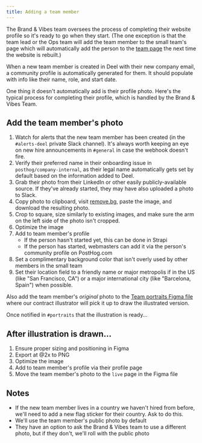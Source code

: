 ```yaml
---
title: Adding a team member
---
```


The Brand & Vibes team oversees the process of completing their website profile so it's ready to go when they start. (The one exception is that the team lead or the Ops team will add the team member to the small team's page which will automatically add the person to the [team page](/team) the next time the website is rebuilt.)

When a new team member is created in Deel with their new company email, a community profile is automatically generated for them. It should populate with info like their name, role, and start date.

One thing it doesn't automatically add is their profile photo. Here's the typical process for completing their profile, which is handled by the Brand & Vibes Team.

## Add the team member's photo

1. Watch for alerts that the new team member has been created (in the `#alerts-deel` private Slack channel). It's always worth keeping an eye on new hire announcements in `#general` in case the webhook doesn't fire.
1. Verify their preferred name in their onboarding issue in `posthog/company-internal`, as their legal name automatically gets set by default based on the information added to Deel.
1. Grab their photo from their LinkedIn or other easily publicly-available source. If they've already started, they may have also uploaded a photo to Slack.
1. Copy photo to clipboard, visit [remove.bg](https://www.remove.bg/), paste the image, and download the resulting photo.
1. Crop to square, size similarly to existing images, and make sure the arm on the left side of the photo isn't cropped.
1. Optimize the image
1. Add to team member's profile
    - If the person hasn't started yet, this can be done in Strapi
    - If the person has started, webmasters can add it via the person's community profile on PostHog.com
1. Set a complimentary background color that isn't overly used by other members in the small team
1. Set their location field to a friendly name or major metropolis if in the US (like "San Francisco, CA") or a major international city (like "Barcelona, Spain") when possible.

Also add the team member's _original_ photo to the [Team portraits Figma file](https://www.figma.com/design/EwK9O1CLyrRlYBxhIT4Ty9/Team-portraits?node-id=847-23&t=wZG5YcTKK7AnqaSl-1) where our contract illustrator will pick it up to draw the illustrated version.

Once notified in `#portraits` that the illustration is ready...

## After illustration is drawn...

1. Ensure proper sizing and positioning in Figma
1. Export at @2x to PNG
1. Optimize the image
1. Add to team member's profile via their profile page
1. Move the team member's photo to the `live` page in the Figma file

## Notes

- If the new team member lives in a country we haven't hired from before, we'll need to add a new flag sticker for their country. Ask <TeamMember name="Cory Watilo" photo /> to do this.
- We'll use the team member's public photo by default
- They have an option to ask the Brand & Vibes team to use a different photo, but if they don't, we'll roll with the public photo
